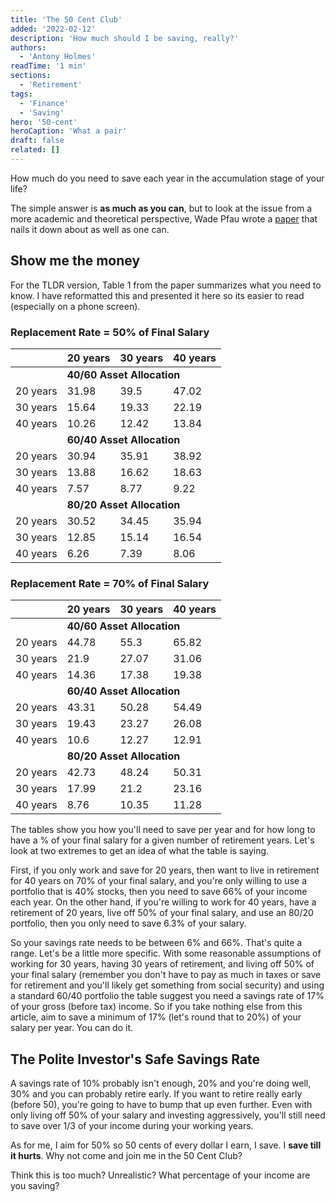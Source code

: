 ```yaml
---
title: 'The 50 Cent Club'
added: '2022-02-12'
description: 'How much should I be saving, really?'
authors:
  - 'Antony Holmes'
readTime: '1 min'
sections:
  - 'Retirement'
tags:
  - 'Finance'
  - 'Saving'
hero: '50-cent'
heroCaption: 'What a pair'
draft: false
related: []
---
```


How much do you need to save each year in the accumulation stage of your life?

The simple answer is **as much as you can**, but to look at the issue from a more academic and theoretical perspective, Wade Pfau wrote a [paper](https://www.financialplanningassociation.org/sites/default/files/2020-05/4%20Safe%20Savings%20Rates%20A%20New%20Approach%20to%20Retirement%20Planning%20over%20the%20Life%20Cycle_0.pdf) that nails it down about as well as one can.

## Show me the money

For the TLDR version, Table 1 from the paper summarizes what you need to know. I have reformatted this and presented it here so its easier to read (especially on a phone screen).

### Replacement Rate = 50% of Final Salary

<table>
  <thead>
    <tr>
      <th></th>
      <th>20 years</th>
      <th>30 years</th>
      <th>40 years</th>
    </tr>
  </thead>
  <tbody>
    <tr>
      <td></td>
      <td style="font-weight: bold" colspan="3">
        40/60 Asset Allocation
      </td>
    </tr>
    <tr>
      <td>20 years</td>
      <td>31.98</td>
      <td>39.5</td>
      <td>47.02</td>
    </tr>
    <tr>
      <td>30 years</td>
      <td>15.64</td>
      <td>19.33</td>
      <td>22.19</td>
    </tr>
    <tr>
      <td>40 years</td>
      <td>10.26</td>
      <td>12.42</td>
      <td>13.84</td>
    </tr>
    <tr>
      <td></td>
      <td style="font-weight: bold" colspan="3">
        60/40 Asset Allocation
      </td>
    </tr>
    <tr>
      <td>20 years</td>
      <td>30.94</td>
      <td>35.91</td>
      <td>38.92</td>
    </tr>
    <tr>
      <td>30 years</td>
      <td>13.88</td>
      <td>16.62</td>
      <td>18.63</td>
    </tr>
    <tr>
      <td>40 years</td>
      <td>7.57</td>
      <td>8.77</td>
      <td>9.22</td>
    </tr>
    <tr>
      <td></td>
      <td style="font-weight: bold" colspan="3">
        80/20 Asset Allocation
      </td>
    </tr>
    <tr>
      <td>20 years</td>
      <td>30.52</td>
      <td>34.45</td>
      <td>35.94</td>
    </tr>
    <tr>
      <td>30 years</td>
      <td>12.85</td>
      <td>15.14</td>
      <td>16.54</td>
    </tr>
    <tr>
      <td>40 years</td>
      <td>6.26</td>
      <td>7.39</td>
      <td>8.06</td>
    </tr>
  </tbody>
</table>

### Replacement Rate = 70% of Final Salary

<table>
  <thead>
    <tr>
      <th></th>
      <th>20 years</th>
      <th>30 years</th>
      <th>40 years</th>
    </tr>
  </thead>
  <tbody>
    <tr>
      <td></td>
      <td style="font-weight: bold" colspan="3">
        40/60 Asset Allocation
      </td>
    </tr>
    <tr>
      <td>20 years</td>
      <td>44.78</td>
      <td>55.3</td>
      <td>65.82</td>
    </tr>
    <tr>
      <td>30 years</td>
      <td>21.9</td>
      <td>27.07</td>
      <td>31.06</td>
    </tr>
    <tr>
      <td>40 years</td>
      <td>14.36</td>
      <td>17.38</td>
      <td>19.38</td>
    </tr>
    <tr>
      <td></td>
      <td style="font-weight: bold" colspan="3">
        60/40 Asset Allocation
      </td>
    </tr>
    <tr>
      <td>20 years</td>
      <td>43.31</td>
      <td>50.28</td>
      <td>54.49</td>
    </tr>
    <tr>
      <td>30 years</td>
      <td>19.43</td>
      <td>23.27</td>
      <td>26.08</td>
    </tr>
    <tr>
      <td>40 years</td>
      <td>10.6</td>
      <td>12.27</td>
      <td>12.91</td>
    </tr>
    <tr>
      <td></td>
      <td style="font-weight: bold" colspan="3">
        80/20 Asset Allocation
      </td>
    </tr>
    <tr>
      <td>20 years</td>
      <td>42.73</td>
      <td>48.24</td>
      <td>50.31</td>
    </tr>
    <tr>
      <td>30 years</td>
      <td>17.99</td>
      <td>21.2</td>
      <td>23.16</td>
    </tr>
    <tr>
      <td>40 years</td>
      <td>8.76</td>
      <td>10.35</td>
      <td>11.28</td>
    </tr>
  </tbody>
</table>

The tables show you how you'll need to save per year and for how long to have a % of your final salary for a given number of retirement years. Let's look at two extremes to get an idea of what the table is saying.

First, if you only work and save for 20 years, then want to live in retirement for 40 years on 70% of your final salary, and you're only willing to use a portfolio that is 40% stocks, then you need to save 66% of your income each year. On the other hand, if you're willing to work for 40 years, have a retirement of 20 years, live off 50% of your final salary, and use an 80/20 portfolio, then you only need to save 6.3% of your salary.

So your savings rate needs to be between 6% and 66%. That's quite a range. Let's be a little more specific. With some reasonable assumptions of working for 30 years, having 30 years of retirement, and living off 50% of your final salary (remember you don't have to pay as much in taxes or save for retirement and you'll likely get something from social security) and using a standard 60/40 portfolio the table suggest you need a savings rate of 17% of your gross (before tax) income. So if you take nothing else from this article, aim to save a minimum of 17% (let's round that to 20%) of your salary per year. You can do it.

## The Polite Investor's Safe Savings Rate

A savings rate of 10% probably isn't enough, 20% and you're doing well, 30% and you can probably retire early. If you want to retire really early (before 50), you're going to have to bump that up even further. Even with only living off 50% of your salary and investing aggressively, you'll still need to save over 1/3 of your income during your working years.

As for me, I aim for 50% so 50 cents of every dollar I earn, I save. I **save till it hurts**. Why not come and join me in the 50 Cent Club?

Think this is too much? Unrealistic? What percentage of your income are you saving?
